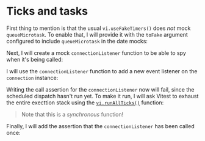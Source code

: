 # Ticks and tasks

First thing to mention is that the usual `vi.useFakeTimers()` does _not_ mock `queueMicrotask`. To enable that, I will provide it with the `toFake` argument configured to include `queueMicrotask` in the date mocks:

<CodeFile file="connection.test.ts" range="3-11" highlight="4-6" />

Next, I will create a mock `connectionListener` function to be able to spy when it's being called:

<CodeFile file="connection.test.ts" range="13-14" highlight="14" />

I will use the `connectionListener` function to add a new event listener on the `connection` instance:

<CodeFile file="connection.test.ts" range="16-17" />

Writing the call assertion for the `connectionListener` now will fail, since the scheduled dispatch hasn't run yet. To make it run, I will ask Vitest to exhaust the entire execttion stack using the [`vi.runAllTicks()`](https://vitest.dev/api/vi.html#vi-runallticks) function:

<CodeFile file="connection.test.ts" range="19" />

> Note that this is a _synchronous_ function!

Finally, I will add the assertion that the `connectionListener` has been called once:

<CodeFile file="connection.test.ts" range="21" />
